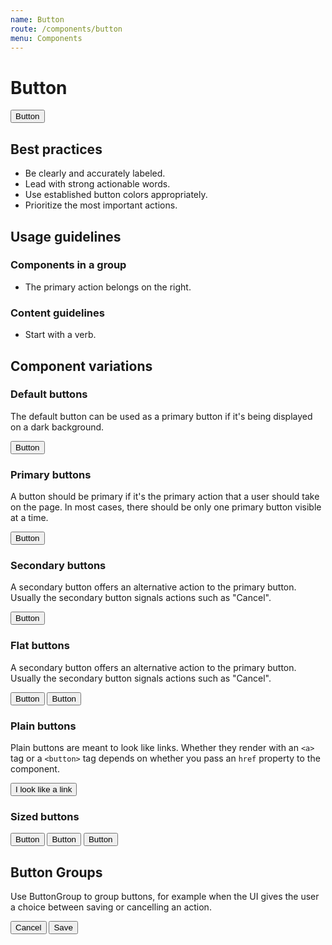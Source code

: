 ```yaml
---
name: Button
route: /components/button
menu: Components
---
```




# Button

<Playground>
  <Button primary>Button</Button>
</Playground>

<Props of={Button} />

## Best practices

- Be clearly and accurately labeled.
- Lead with strong actionable words.
- Use established button colors appropriately.
- Prioritize the most important actions.

## Usage guidelines

### Components in a group

- The primary action belongs on the right.

### Content guidelines

- Start with a verb.

## Component variations

### Default buttons

The default button can be used as a primary button if it's being displayed
on a dark background.

<Playground>
  <Button>Button</Button>
</Playground>

### Primary buttons

A button should be primary if it's the primary action that a user should take
on the page. In most cases, there should be only one primary button visible
at a time.

<Playground>
  <Button primary>Button</Button>
</Playground>

### Secondary buttons

A secondary button offers an alternative action to the primary button.
Usually the secondary button signals actions such as "Cancel".

<Playground>
  <Button secondary>Button</Button>
</Playground>

### Flat buttons

A secondary button offers an alternative action to the primary button.
Usually the secondary button signals actions such as "Cancel".

<Playground>
  <Fragment>
    <Button flat primary>
      Button
    </Button>
    <Button flat secondary>
      Button
    </Button>
  </Fragment>
</Playground>

### Plain buttons

Plain buttons are meant to look like links. Whether they render with an
`<a>` tag or a `<button>` tag depends on whether you pass an `href`
property to the component.

<Playground>
  <Button plain primary href="#">
    I look like a link
  </Button>
</Playground>

### Sized buttons

<Playground>
  <Fragment>
    <Button size={Button.KILO}>Button</Button>
    <Button size={Button.MEGA}>Button</Button>
    <Button size={Button.GIGA}>Button</Button>
  </Fragment>
</Playground>

## Button Groups

Use ButtonGroup to group buttons, for example when the UI gives the user a choice between saving or cancelling an action.

<Playground>
  <ButtonGroup>
    <Button secondary>Cancel</Button>
    <Button primary>Save</Button>
  </ButtonGroup>
</Playground>